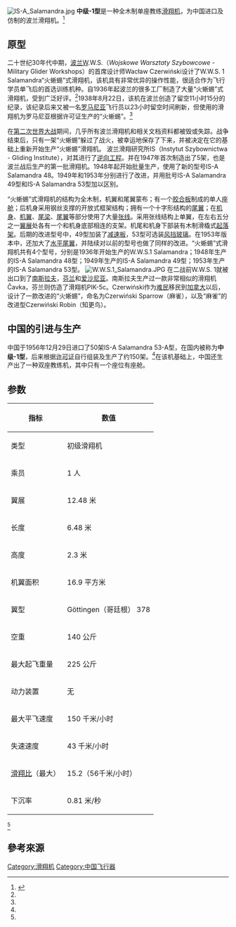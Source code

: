 {{refimprove|time=2015-05-26T03:50:37+00:00}}
[[File:IS-A_Salamandra.jpg|alt= 波兰航空博物馆中的IS-A Salamandra滑翔机]]
'''中级-1型'''是一种全木制单座教练[[滑翔机|滑翔机]]，为中国进口及仿制的波兰'''{{lang|en|IS-A Salamandra型}}'''滑翔机。<ref name=":0">{{Cite book|title =中国飞机全书 第三卷|last =魏|first =钢|publisher =航空工业出版社|year =2011|isbn =9787802438231|location =中国 北京|pages =|url =http://www.chineseaircraft.cn/showss.php?id=2020|last2 =陈|first2 =应明|last3 =张|first3 =维|deadurl =yes|archiveurl =https://web.archive.org/web/20150526005125/http://www.chineseaircraft.cn/showss.php?id=2020|archivedate =2015-05-26|access-date =2015-05-25}}</ref>

==原型==
二十世纪30年代中期，[[波兰|波兰]]W.W.S.（''Wojskowe Warsztaty Szybowcowe'' - Military Glider Workshops）的首席设计师Wacław Czerwiński设计了W.W.S. 1 Salamandra“火蜥蜴”式滑翔机，该机具有非常优异的操作性能，很适合作为飞行学员单飞后的首选训练机种。自1936年起波兰的很多工厂制造了大量“火蜥蜴”式滑翔机，受到广泛好评。<ref name=":0" />1938年8月22日，该机在波兰创造了留空11小时15分的纪录，该纪录后来又被一名[[羅馬尼亞|罗马尼亚]]飞行员以23小时留空时间刷新，但使用的滑翔机为罗马尼亚根据许可证生产的“火蜥蜴”。<ref name=":0" />

在[[第二次世界大战|第二次世界大战]]期间，几乎所有波兰滑翔机和相关文档资料都被毁或失踪。战争结束后，只有一架“火蜥蜴”躲过了战火，被幸运地保存了下来，并被决定在它的基础上重新开始生产“火蜥蜴”滑翔机。 波兰滑翔研究所IS（Instytut Szybownictwa - Gliding Institute），对其进行了[[逆向工程|逆向工程]]。并在1947年首次制造出了5架，也是波兰战后生产的第一批滑翔机。1948年起开始批量生产，使用了新的型号IS-A Salamandra 48。1949年和1953年分别进行了改进，并用批号IS-A Salamandra 49型和IS-A Salamandra 53型加以区别。

“火蜥蜴”式滑翔机的结构为全木制，机翼和尾翼蒙布；有一个[[胶合板|胶合板]]制成的单人[[座舱|座舱]]；后机身采用钢丝支撑的开放式框架结构；拥有一个十字形结构的[[尾翼|尾翼]]；在[[机身|机身]]、[[机翼|机翼]]、[[尾梁|尾梁]]、[[尾翼|尾翼]]等部分使用了大量[[张线结构|张线]]。采用张线结构上单翼，在左右五分之一[[翼展|翼展]]处各有一个和机身底部相连的支架。机尾和机身下部装有木制滑橇式[[起落架|起落架]]。后期的改进型号中，49型加装了[[扰流板_(航空)|减速板]]，53型可选装[[擋風玻璃|风挡玻璃]]。在1953年版本中，还加大了[[尾翼|水平尾翼]]，并陆续对以前的型号也做了同样的改进。“火蜥蜴”式滑翔机共有4个型号，分别是1936年开始生产的W.W.S.1 Salamandra；1948年生产的IS-A Salamandra 48型；1949年生产的IS-A Salamandra 49型；1953年生产的IS-A Salamandra 53型。
[[File:W.W.S.1_Salamandra.JPG|alt= 芬兰航空博物馆中的]]
在二战前W.W.S. 1就被出口到了[[南斯拉夫|南斯拉夫]]，[[芬兰|芬兰]]和[[爱沙尼亚|爱沙尼亚]]。南斯拉夫生产过一款非常相似的滑翔机Čavka，芬兰则仿造了滑翔机PIK-5c。Czerwiński作为[[难民|难民]]移民到[[加拿大|加拿大]]以后，设计了一款改进的“火蜥蜴”，命名为Czerwiński Sparrow（麻雀），以及“麻雀”的改进型Czerwiński Robin（知更鸟）。

==中国的引进与生产==

中国于1956年12月29日进口了50架IS-A Salamandra 53-A型，在国内被称为'''中级-1型'''，后来根据[[许可证|许可证]]自行组装及生产了约150架。<ref name=":0" />在该机基础上，中国还生产出了一种双座教练机，其中只有一个座位有座舱。

==参数==

{| class="wikitable"
|-
! 指标!! 数值
|-
| 类型|| 初级滑翔机
|-
| 乘员 || 1 人
|-
| 翼展 || 12.48 米
|-
| 长度 || 6.48 米
|-
| 高度 || 2.3 米
|-
| 机翼面积 || 16.9 平方米
|-
| 翼型 || Göttingen（哥廷根） 378 
|-
| 空重 || 140 公斤
|-
| 最大起飞重量 || 225 公斤
|-
| 动力装置 || 无
|-
| 最大平飞速度 || 150 千米/小时
|-
| 失速速度 || 43 千米/小时
|-
| [[滑翔比|滑翔比]]（最大） || 15.2（56千米/小时）
|-
| 下沉率 || 0.81 米/秒
|}<ref name=":0" />

== 參考來源 ==
{{reflist|2}}

{{中国滑翔机}}

[[Category:滑翔机|Category:滑翔机]]
[[Category:中国飞行器|Category:中国飞行器]]